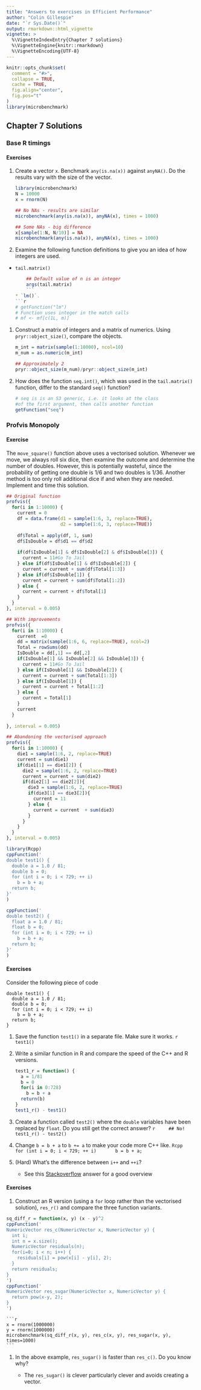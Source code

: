```yaml
---
title: "Answers to exercises in Efficient Performance"
author: "Colin Gillespie"
date: "`r Sys.Date()`"
output: rmarkdown::html_vignette
vignette: >
  %\VignetteIndexEntry{Chapter 7 solutions}
  %\VignetteEngine{knitr::rmarkdown}
  %\VignetteEncoding{UTF-8}
---
```

  
<!--
%\VignetteEngine{knitr::rmarkdown}
%\VignetteIndexEntry{Chapter 2 solutions}
-->

```r
knitr::opts_chunk$set(
  comment = "#>",
  collapse = TRUE,
  cache = TRUE, 
  fig.align="center",
  fig.pos="t"
)
library(microbenchmark)
```

## Chapter 7 Solutions


### Base R timings


#### Exercises {-}

1. Create a vector `x`. Benchmark `any(is.na(x))` against `anyNA()`. Do the results vary with the size of the vector.
  
    ```r
    library(microbenchmark)
    N = 10000
    x = rnorm(N)

    ## No NAs - results are similar
    microbenchmark(any(is.na(x)), anyNA(x), times = 1000)

    ## Some NAs - big difference
    x[sample(1:N, N/10)] = NA
    microbenchmark(any(is.na(x)), anyNA(x), times = 1000)
```
  

1. Examine the following function definitions to give you an idea of how integers are used.
  * `tail.matrix()`
    ```r
    ## Default value of n is an integer
    args(tail.matrix)
    ```
    * `lm()`. 
    ```r
    # getFunction("lm")
    # Function uses integer in the match calls
    # mf <- mf[c(1L, m)]
    ```

1. Construct a matrix of integers and a matrix of numerics. Using `pryr::object_size()`, compare the 
  objects.
  
    ```r
    m_int = matrix(sample(1:10000), ncol=10)
    m_num = as.numeric(m_int)

    ## Approximately 2
    pryr::object_size(m_num)/pryr::object_size(m_int)
    ```
  
  
1. How does the function `seq.int()`, which was used in the `tail.matrix()` function, 
  differ to the standard `seq()` function?

    ```r
    # seq is is an S3 generic, i.e. it looks at the class
    #of the first argument, then calls another function
    getFunction("seq")
    ```

### Profvis Monopoly

#### Exercise {-}

The `move_square()` function above uses a vectorised solution. Whenever we move, we
always roll six dice, then examine the outcome and determine the number of doubles.
However, this is potentially wasteful, since the probability of getting one double is
$1/6$ and two doubles is $1/36$. Another method is too only roll additional dice if
and when they are needed. Implement and time this solution.

```r
## Original function
profvis({
  for(i in 1:10000) {
    current = 0
    df = data.frame(d1 = sample(1:6, 3, replace=TRUE), 
                    d2 = sample(1:6, 3, replace=TRUE))
    
    df$Total = apply(df, 1, sum)
    df$IsDouble = df$d1 == df$d2
    
    if(df$IsDouble[1] & df$IsDouble[2] & df$IsDouble[3]) {
      current = 11#Go To Jail
    } else if(df$IsDouble[1] & df$IsDouble[2]) {
      current = current + sum(df$Total[1:3])
    } else if(df$IsDouble[1]) {
      current = current + sum(df$Total[1:2])
    } else {
      current = current + df$Total[1]
    }
  }
}, interval = 0.005)
```

```r
## With improvements
profvis({
  for(i in 1:10000) {
    current  =0 
    dd = matrix(sample(1:6, 6, replace=TRUE), ncol=2)
    Total = rowSums(dd)			
    IsDouble = dd[,1] == dd[,2]
    if(IsDouble[1] && IsDouble[2] && IsDouble[3]) {
      current = 11#Go To Jail
    } else if(IsDouble[1] && IsDouble[2]) {
      current = current + sum(Total[1:3])
    } else if(IsDouble[1]) {
      current = current + Total[1:2]
    } else {
      current = Total[1]
    }
    current
  }
  
}, interval = 0.005)
```
```r
## Abandoning the vectorised approach
profvis({
  for(i in 1:10000) {
    die1 = sample(1:6, 2, replace=TRUE)
    current = sum(die1)
    if(die1[1] == die1[2]) {
      die2 = sample(1:6, 2, replace=TRUE)
      current = current + sum(die2)
      if(die2[1] == die2[2]){
        die3 = sample(1:6, 2, replace=TRUE)
        if(die3[1] == die3[2]){
          current = 11
        } else {
          current = current  + sum(die3)
        } 
      } 
    }
  }
}, interval = 0.005)
```

```r
library(Rcpp)
cppFunction('
double test1() {
  double a = 1.0 / 81;
  double b = 0;
  for (int i = 0; i < 729; ++ i)
    b = b + a;
  return b;
}'
)

cppFunction('
double test2() {
  float a = 1.0 / 81;
  float b = 0;
  for (int i = 0; i < 729; ++ i)
    b = b + a;
  return b;
}'
)


```

#### Exercises {-}

Consider the following piece of code

```Rcpp
double test1() {
  double a = 1.0 / 81;
  double b = 0;
  for (int i = 0; i < 729; ++ i)
    b = b + a;
  return b;
}
```

1. Save the function `test1()` in a separate file. Make sure it works.
    ```r
    test1()
    ```
2. Write a similar function in R and compare the speed of the C++ and R versions.

    ```r
    test1_r = function() {
      a = 1/81
      b = 0
      for(i in 0:728) 
        b = b + a
      return(b)
    }
    test1_r() - test1()
    ```
  3. Create a function called `test2()` where the `double` variables have been replaced by `float`. Do you still get the correct answer?
    ```r
    ## No!  
    test1_r() - test2()
    ```
  
4. Change `b = b + a` to `b += a` to make your code more C++ like. 
    ```Rcpp
    for (int i = 0; i < 729; ++ i)
      b = b + a;
    ```
5. (Hard) What's the difference between `i++` and `++i`?

    * See this [Stackoverflow](https://stackoverflow.com/questions/24853/what-is-the-difference-between-i-and-i)
  answer for a good overview

#### Exercises {-}

1. Construct an R version (using a `for` loop rather than the vectorised solution),
`res_r()` and compare the three function variants. 
```r
sq_diff_r = function(x, y) (x - y)^2
cppFunction('
NumericVector res_c(NumericVector x, NumericVector y) {
  int i;
  int n = x.size();
  NumericVector residuals(n);
  for(i=0; i < n; i++) {
    residuals[i] = pow(x[i] - y[i], 2);
  }
  return residuals;
}
')
cppFunction('
NumericVector res_sugar(NumericVector x, NumericVector y) {
  return pow(x-y, 2);
}
')
```

    ```r
    x = rnorm(1000000)
    y = rnorm(1000000)
    microbenchmark(sq_diff_r(x, y), res_c(x, y), res_sugar(x, y), times=1000)
    ```

1. In the above example, `res_sugar()` is faster than `res_c()`. Do you know why?

    * The `res_sugar()` is clever particularly clever and avoids creating a vector.





















